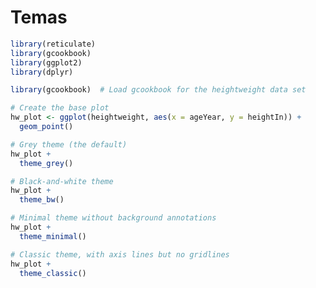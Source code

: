 # Temas
```r
library(reticulate)
library(gcookbook)
library(ggplot2)
library(dplyr)
```

```r
library(gcookbook)  # Load gcookbook for the heightweight data set

# Create the base plot
hw_plot <- ggplot(heightweight, aes(x = ageYear, y = heightIn)) +
  geom_point()

# Grey theme (the default)
hw_plot +
  theme_grey()

# Black-and-white theme
hw_plot +
  theme_bw()

# Minimal theme without background annotations
hw_plot +
  theme_minimal()

# Classic theme, with axis lines but no gridlines
hw_plot +
  theme_classic()
```

